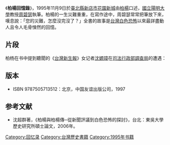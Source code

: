 《'''柏楊回憶錄'''》，1995年11月9日於[[新北市|臺北縣]][[新店區|新店市]][[花園新城|花園新城]]由[[柏楊|柏楊]]口述，[[國立陽明大學|國立陽明大學]]教授[[周碧瑟|周碧瑟]]執筆。柏楊的一生災難重重，在寫作途中，周碧瑟常常把筆放下來，嘆息說：「您的災難，怎麼沒完沒了？」全書的故事是[[台灣白色恐怖|台灣白色恐怖]]以來最詳盡動人且令人毛骨悚然的回憶。

==片段==
柏杨在书中提到聽聞的《[[台灣新生報|台灣新生報]]》女记者[[沈嫄璋|沈嫄璋]]在[[司法行政部調查局|司法行政部調查局]]的遭遇：

{{cquote|后来，审问官又多了一位年纪较长的李尊贤先生，集中焦点盘问我被俘的经过。刘展华对我不肯承认被俘，十分震怒，我可以从他脸上看出来他即将爆炸。这时，我被安排睡在临时摆在角落的一张行军床上。我还不知道就在这间审讯室里，三四个月前的一个夜晚，调查局把《新生报》的一位女记者，连当时严家淦先生都称呼她为“沈大姐”的沈源嫜女士，全身剥光，在房子对角拉上一根粗大的麻绳，架着她骑在上面，走来走去。沈源嫜哀号和求救，连厨房的厨子都落下眼泪。那是一个自有报业史以来，女记者受到的最大羞辱和痛苦。当她走到第三趟，鲜血顺着大腿直流的时候，唯一剩下来的声音就是：“我说实话，我招供，我说实话，我招供……”

她要求调查员们把她放下来并暂时离开，允许她自己穿上衣服。调查员离开后，沈源嫜知道更苦的刑罚还在后面，她招供不出她从没有做过的事，于是迅速拴上房门，解下绳子，就在墙角上吊身亡。这个60年代的著名记者，除了留下若干有价值的采访文稿外，最后留下来的是一双几乎爆出来的眼睛和半突出的舌头。

她后来的罪名是“畏罪自杀”，“调查局”“仁慈”地为她修筑了一座矮坟。}}

==版本==
* ISBN 9787505713512：北京，中国友谊出版公司，1997
==参考文献==
* 沈超群著，《柏楊與柏楊傳─從新聞評議到白色恐怖的探討》，台北：東吳大學歷史研究所碩士論文，2006年。

[[Category:回忆录|Category:回忆录]]
[[Category:台灣歷史書籍|Category:台灣歷史書籍]]
[[Category:1995年书籍|Category:1995年书籍]]